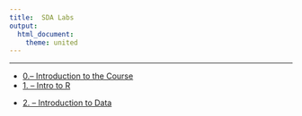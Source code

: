 ```yaml
---
title:  SDA Labs
output: 
  html_document:  
    theme: united
---
```

***



<ul class="fa-ul">
<li><i class="fa-li fa fa-flask"></i><a target="_blank" href=./Labs/lab0/lab0.html>0.-- Introduction to the Course</a>
<li><i class="fa-li fa fa-flask"></i><a target="_blank" href=./Labs/lab1/intro_to_r.html>1. -- Intro to R </a>
<li><i class="fa-li fa fa-flask"></i><a target="_blank" href=./Labs/lab2/introduction_to_data.html> 2. -- Introduction to Data</a>
<!--

<li><i class="fa-li fa fa-flask"></i><a target="_blank" href=./Labs/lab1/intro_to_r.html>1. -- Intro to R </a>
<li><i class="fa-li fa fa-flask"></i><a target="_blank" href=./Labs/lab2/introduction_to_data.html> 2. -- Introduction to Data</a>
<li><i class="fa-li fa fa-flask"></i><a target="_blank" href=./Labs/lab3/probability.html>3. -- Probability</a>
<li><i class="fa-li fa fa-flask"></i><a target="_blank" href=./Labs/lab4/confidence_intervals.html>4. -- Confidence Intervals</a>
<li><i class="fa-li fa fa-flask"></i><a target="_blank" href=./Labs/lab5/inf_for_numerical_data.html>5. -- Inference  for Numerical Data</a>
<li><i class="fa-li fa fa-flask"></i><a target="_blank" href=./Labs/lab6/more_inf_for_numerical_data.html>6. -- More Inference  for Numerical Data</a>
<li><i class="fa-li fa fa-flask"></i><a target="_blank" href=./Labs/lab7/simple_regression.html>7. -- Intro to Linear Regression</a>
<li><i class="fa-li fa fa-flask"></i><a target="_blank" href=./Labs/lab8//multiple_regression.html>8. -- Multiple Regression</a>



<li><i class="fa-li fa fa-flask"></i><a target="_blank" href= https://garciarios.github.io/govt_6029/Labs/lab6/BinaryModelsAndDataWrangling.R> Binary Models
and Data Wrangling </a>
<li><i class="fa-li fa fa-flask"></i><a target="_blank" href=./Labs/case_study/data/lns_full.dta>Case Study Data</a>
<li><i class="fa-li fa fa-flask"></i><a target="_blank" href=https://raw.githubusercontent.com/GarciaRios/govt_6029/master/Labs/lab7/case_study.Rmd>Case Study Code</a>
<li><i class="fa-li fa fa-flask"></i><a target="_blank"href=./Labs/case_study/data/20862-Questionnaire-English.pdf>Case Study code book</a>
</ul>



-->

